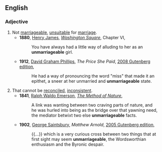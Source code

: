 ==English==

===Adjective===
{{en-adj}}

# Not [[marriageable]], [[unsuitable]] for [[marriage]].
#* '''1880''', [[w:Henry James|Henry James]], ''[[s:Washington Square/Chapter VI|Washington Square]]'', Chapter VI,
#*: You have always had a little way of alluding to her as an '''unmarriageable''' girl.
#* '''1912''', [[w:David Graham Phillips|David Graham Phillips]], ''The Price She Paid'', [http://www.gutenberg.org/files/457/457-h/457-h.htm 2008 Gutenberg edition],
#*: He had a way of pronouncing the word "miss" that made it an epithet, a sneer at her unmarried and '''unmarriageable''' state.
# That cannot be [[reconcile]]d, [[inconsistent]].
#* '''1841''', [[w:Ralph Waldo Emerson|Ralph Waldo Emerson]], ''[[s:The Method of Nature|The Method of Nature]]'',
#*: A link was wanting between two craving parts of nature, and he was hurled into being as the bridge over that yawning need, the mediator betwixt two else '''unmarriageable''' facts.
#* '''1902''', [[w:George Saintsbury|George Saintsbury]], ''Matthew Arnold'', [http://www.gutenberg.org/files/16284/16284.txt 2005 Gutenberg edition],
#*: {{...}} which is a very curious cross between two things that at first sight may seem '''unmarriageable''', the Wordsworthian enthusiasm and the Byronic despair.
